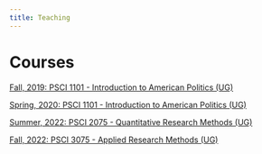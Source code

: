 ```yaml
---
title: Teaching
---
```


# Courses

[Fall, 2019: PSCI 1101 - Introduction to American Politics (UG)](https://www.dropbox.com/s/hb4zih5ziza51jf/Fall%2C%202019%20PSCI%201101-%20Reciation%20Syllabus%20111.pdf?dl=0)

[Spring, 2020: PSCI 1101 - Introduction to American Politics (UG)](https://www.dropbox.com/s/2jhc8gacfe7cobm/Roberts%20-%20Spring%2C%202020%20PSCI%201101-%20Recitation%20Syllabus.pdf?dl=0)

[Summer, 2022: PSCI 2075 - Quantitative Research Methods (UG)](https://www.dropbox.com/s/xq5r22vmazioxmi/su22_psci_2075_syllabus.pdf?dl=0)

[Fall, 2022: PSCI 3075 - Applied Research Methods (UG)](https://www.dropbox.com/s/d9b3t7a5gd7xng2/dcr_psci_3075_fall_2022_syllabus.pdf?dl=0)